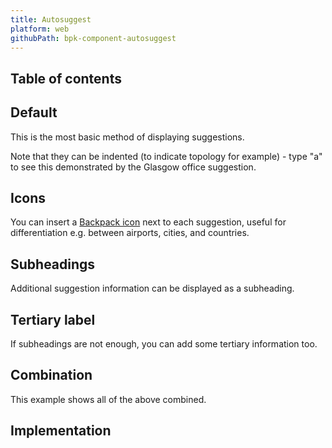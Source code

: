 ```yaml
---
title: Autosuggest
platform: web
githubPath: bpk-component-autosuggest
---
```




## Table of contents

## Default

This is the most basic method of displaying suggestions.

Note that they can be indented (to indicate topology for example) - type "a" to see this demonstrated by the Glasgow office suggestion.

<PresentationBlock>
  <AutosuggestExample />
</PresentationBlock>

## Icons

You can insert a [Backpack icon](/components/icon) next to each suggestion, useful for differentiation e.g. between airports, cities, and countries.

<PresentationBlock>
  <AutosuggestExample includeIcon />
</PresentationBlock>

## Subheadings

Additional suggestion information can be displayed as a subheading.

<PresentationBlock>
  <AutosuggestExample includeSubheading />
</PresentationBlock>

## Tertiary label

If subheadings are not enough, you can add some tertiary information too.

<PresentationBlock>
  <AutosuggestExample includeTertiaryLabel />
</PresentationBlock>

## Combination

This example shows all of the above combined.

<PresentationBlock>
  <AutosuggestExample includeIcon includeSubheading includeTertiaryLabel/>
</PresentationBlock>


## Implementation

<Readme file={readme} />
